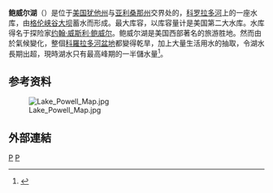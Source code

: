 {{Infobox lake
 | lake_name = 鲍威尔湖<br />Lake Powell
 | image_lake = Lake Powell (2217173388).jpg
 | caption_lake =
 | image_bathymetry =
 | caption_bathymetry =
 | location = {{USA}}[[犹他州|犹他州]] / [[亚利桑那州|亚利桑那州]]
 | coords = [[格伦峡谷大坝|格伦峡谷大坝]] {{Coord|36|56|10|N|111|29|03|W|region:US-AZ_type:waterbody_source:gnis|display=inline,title}}
 | type = [[水库|水库]]
 | inflow = [[科罗拉多河|科罗拉多河]]，[[埃斯卡兰蒂河|埃斯卡兰蒂河]]，<br />[[圣胡安河_(科罗拉多河)|圣胡安河]]
 | outflow = [[科罗拉多河|科罗拉多河]]
 | catchment = {{convert|280586|km2|abbr=on}}
 | basin_countries = {{USA}}
 | length = 299 km (186 mi)
 | width = 40 km (25 mi)
 | area = {{convert|658|km2|abbr=on}}
 | depth = 40 m (132 ft)
 | max-depth = 170 m (560 ft)
 | volume = ''最大'': <br />{{convert|30|km3|acre.ft|abbr=on|-3}}<br>''现时'': <br />{{convert|14.4|km3|acre.ft|abbr=on|-3}}<ref name=lakepowell>{{cite web |url= http://lakepowell.water-data.com/ |title=Lake Powell Water Database |work=lakepowell.water-data.com |year=2013 |accessdate=15 March 2013}}</ref>
 | residence_time = 7.2 年
 | shore = 3,057 km (1,900 mi)
 | elevation = ''最大'': <br />{{convert|1127.75|m|ft|abbr=on}} <br />''现时'':<br /> {{convert|1097.03|m|ft|abbr=on}}<ref name=lakepowell/>
 | islands =
 | cities =
 | frozen =
}}
'''鲍威尔湖'''（{{lang-en|Lake Powell}}）是位于[[美国|美国]][[犹他州|犹他州]]与[[亚利桑那州|亚利桑那州]]交界处的，[[科罗拉多河|科罗拉多河]]上的一座水库，由[[格伦峡谷大坝|格伦峡谷大坝]]蓄水而形成。最大库容{{convert|30|km3|acre.ft| abbr=on|-3}}，以库容量计是美国第二大水库。水库得名于探险家[[约翰·威斯利·鲍威尔|约翰·威斯利·鲍威尔]]。鲍威尔湖是美国西部著名的旅游胜地。然而由於氣候變化，整個[[科羅拉多河#盆地|科羅拉多河盆地]]都變得乾旱，加上大量生活用水的抽取，令湖水長期出超，現時湖水只有最高峰期的一半儲水量<ref>{{cite news |url=https://www.kqed.org/science/1932779/states-take-on-urgent-negotiations-to-avoid-colorado-river-crisis?utm_source=dlvr.it&utm_medium=twitter |title=States Take On Urgent Negotiations To Avoid Colorado River Crisis |first=Luke |last=Runyon |publisher=[[KQED|KQED]] Science |date=2018-10-15 |access-date=2018-10-16 |language=en }}</ref>。

==参考资料==
{{reflist}}
[[File:Lake_Powell_Map.jpg|thumb]]

==外部連結==
[[Category:美国水库|P]]
[[Category:科罗拉多河|P]]